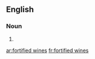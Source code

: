 ==English==

===Noun===
{{head|en|plural|head=[[fortified]] [[wine]]s}}

# {{plural of|fortified wine|lang=en|nocat=1}}

[[ar:fortified wines]]
[[fr:fortified wines]]